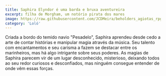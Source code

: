 ```yaml
---
title: Saphira Elyndor é uma barda e bruxa aventureira
excerpt: filha de Morgham, um notório pirata dos mares
image: https://raw.githubusercontent.com/JCDMeira/beholders_agiotas_rpg/master/src/assets/images/saphira-elyndor.jpg
category: 'Loló'
---
```


Criada a bordo do temido navio "Pesadelo", Saphira aprendeu desde cedo a arte de contar histórias e manipular magia através da música. Seu talento com encantamentos e seu carisma a fazem se destacar entre os marinheiros, mas há algo intrigante sobre seus poderes. As magias de Saphira parecem vir de um lugar desconhecido, misterioso, deixando todos ao seu redor curiosos e desconfiados, mas ninguém consegue entender de onde vêm essas forças.
